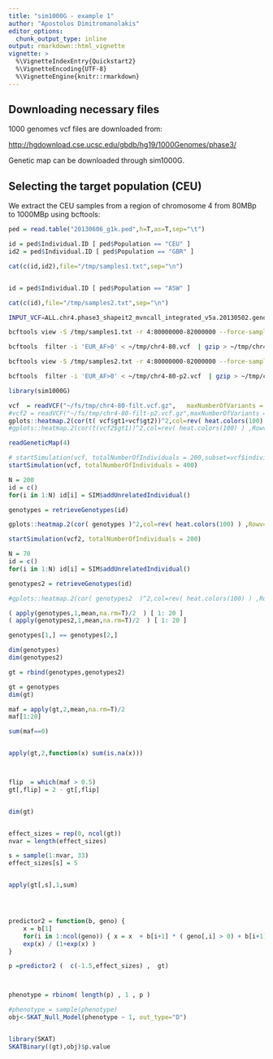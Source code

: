 ```yaml
---
title: "sim1000G - example 1"
author: "Apostolos Dimitromanolakis"
editor_options: 
  chunk_output_type: inline
output: rmarkdown::html_vignette
vignette: >
  %\VignetteIndexEntry{Quickstart2}
  %\VignetteEncoding{UTF-8}
  %\VignetteEngine{knitr::rmarkdown}
---
```




## Downloading necessary files


1000 genomes vcf files are downloaded from:

[http://hgdownload.cse.ucsc.edu/gbdb/hg19/1000Genomes/phase3/](http://hgdownload.cse.ucsc.edu/gbdb/hg19/1000Genomes/phase3/)


Genetic map can be downloaded through sim1000G.


## Selecting the target population (CEU)

We extract the CEU samples from a region of chromosome 4 from 80MBp to 1000MBp using bcftools:


```r


ped = read.table("20130606_g1k.ped",h=T,as=T,sep="\t")

id = ped$Individual.ID [ ped$Population == "CEU" ]
id2 = ped$Individual.ID [ ped$Population == "GBR" ]

cat(c(id,id2),file="/tmp/samples1.txt",sep="\n")


id = ped$Individual.ID [ ped$Population == "ASW" ]

cat(c(id),file="/tmp/samples2.txt",sep="\n")


```







```sh


INPUT_VCF=ALL.chr4.phase3_shapeit2_mvncall_integrated_v5a.20130502.genotypes.vcf.gz

bcftools view -S /tmp/samples1.txt -r 4:80000000-82000000 --force-samples $INPUT_VCF > ~/tmp/chr4-80.vcf

bcftools  filter -i 'EUR_AF>0' < ~/tmp/chr4-80.vcf  | gzip > ~/tmp/chr4-80-filt.vcf.gz

bcftools view -S /tmp/samples2.txt -r 4:80000000-82000000 --force-samples $INPUT_VCF > ~/tmp/chr4-80-p2.vcf

bcftools  filter -i 'EUR_AF>0' < ~/tmp/chr4-80-p2.vcf  | gzip > ~/tmp/chr4-80-filt-p2.vcf.gz


```
 

```R
library(sim1000G)

vcf  = readVCF("~/fs/tmp/chr4-80-filt.vcf.gz",   maxNumberOfVariants = 500 , min_maf = 1e-6, max_maf = 0.32)
#vcf2 = readVCF("~/fs/tmp/chr4-80-filt-p2.vcf.gz",maxNumberOfVariants = 500 , min_maf = 0.1, max_maf = 0.32)
gplots::heatmap.2(cor(t( vcf$gt1+vcf$gt2))^2,col=rev( heat.colors(100) ) ,Rowv=F,Colv=F,trace="none",breaks=seq(0,1,l=101))
#gplots::heatmap.2(cor(t(vcf2$gt1))^2,col=rev( heat.colors(100) ) ,Rowv=F,Colv=F,trace="none")

```


```R
readGeneticMap(4)

# startSimulation(vcf, totalNumberOfIndividuals = 200,subset=vcf$individual_ids[1:40])
startSimulation(vcf, totalNumberOfIndividuals = 400)

N = 200
id = c()
for(i in 1:N) id[i] = SIM$addUnrelatedIndividual()

genotypes = retrieveGenotypes(id)

gplots::heatmap.2(cor( genotypes )^2,col=rev( heat.colors(100) ) ,Rowv=F,Colv=F,trace="none",breaks=seq(0,1,l=101))

```



```R


startSimulation(vcf2, totalNumberOfIndividuals = 200)

N = 70
id = c()
for(i in 1:N) id[i] = SIM$addUnrelatedIndividual()

genotypes2 = retrieveGenotypes(id)

#gplots::heatmap.2(cor( genotypes2  )^2,col=rev( heat.colors(100) ) ,Rowv=F,Colv=F,trace="none")


```

```r

( apply(genotypes,1,mean,na.rm=T)/2  ) [ 1: 20 ] 
( apply(genotypes2,1,mean,na.rm=T)/2  ) [ 1: 20 ] 

genotypes[1,] == genotypes[2,]

dim(genotypes)
dim(genotypes2)

gt = rbind(genotypes,genotypes2)

gt = genotypes
dim(gt)

maf = apply(gt,2,mean,na.rm=T)/2
maf[1:20]

sum(maf==0)


apply(gt,2,function(x) sum(is.na(x)))



flip  = which(maf > 0.5)
gt[,flip] = 2 - gt[,flip]


dim(gt)


effect_sizes = rep(0, ncol(gt))
nvar = length(effect_sizes)

s = sample(1:nvar, 33)
effect_sizes[s] = 5


apply(gt[,s],1,sum)




predictor2 = function(b, geno) {
    x = b[1] 
    for(i in 1:ncol(geno)) { x = x  + b[i+1] * ( geno[,i] > 0) + b[i+1] * ( geno[,i] > 1)   }
    exp(x) / (1+exp(x) )
}

p =predictor2 (  c(-1.5,effect_sizes) ,  gt)



phenotype = rbinom( length(p) , 1 , p ) 

#phenotype = sample(phenotype)
obj<-SKAT_Null_Model(phenotype ~ 1, out_type="D")


library(SKAT)
SKATBinary((gt),obj)$p.value


```
